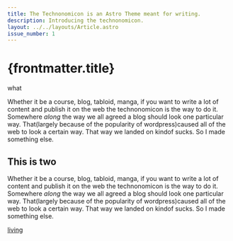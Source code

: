 ```yaml
---
title: The Technonomicon is an Astro Theme meant for writing.
description: Introducing the technonomicon.
layout: ../../layouts/Article.astro
issue_number: 1
---
```


# {frontmatter.title}

what

Whether it be a course, blog, tabloid, manga, if you want to write a lot of content and publish it on the web the technonomicon is the way to do it. Somewhere _along_ the way we all agreed a blog should look one particular way. That<span class="text-xs">(largely because of the popularity of wordpress)</span>caused all of the web to look a certain way. That way we landed on kindof sucks. So I made something else.

## This is two

Whether it be a course, blog, tabloid, manga, if you want to write a lot of content and publish it on the web the technonomicon is the way to do it. Somewhere _along_ the way we all agreed a blog should look one particular way. That<span class="text-xs">(largely because of the popularity of wordpress)</span>caused all of the web to look a certain way. That way we landed on kindof sucks. So I made something else.

[living](living)
